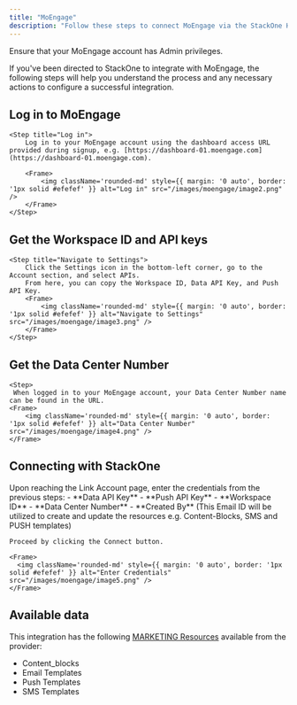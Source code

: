 ```yaml
---
title: "MoEngage"
description: "Follow these steps to connect MoEngage via the StackOne Hub successfully."
---
```



<Warning>
  Ensure that your MoEngage account has Admin privileges.
</Warning>

If you've been directed to StackOne to integrate with MoEngage, the following steps will help you understand the process and any necessary actions to configure a successful integration.

## Log in to MoEngage


    <Step title="Log in">
        Log in to your MoEngage account using the dashboard access URL provided during signup, e.g. [https://dashboard-01.moengage.com](https://dashboard-01.moengage.com).

        <Frame>
            <img className='rounded-md' style={{ margin: '0 auto', border: '1px solid #efefef' }} alt="Log in" src="/images/moengage/image2.png" />
        </Frame>
    </Step>



## Get the Workspace ID and API keys

<Steps>
    
    <Step title="Navigate to Settings">
        Click the Settings icon in the bottom-left corner, go to the Account section, and select APIs.
        From here, you can copy the Workspace ID, Data API Key, and Push API Key.
        <Frame>
            <img className='rounded-md' style={{ margin: '0 auto', border: '1px solid #efefef' }} alt="Navigate to Settings" src="/images/moengage/image3.png" />
        </Frame>
    </Step>

</Steps>

## Get the Data Center Number

<Steps>
    
    <Step>
     When logged in to your MoEngage account, your Data Center Number name can be found in the URL.
    <Frame>
        <img className='rounded-md' style={{ margin: '0 auto', border: '1px solid #efefef' }} alt="Data Center Number" src="/images/moengage/image4.png" />
    </Frame>
   </Step>
</Steps>


## Connecting with StackOne

<Steps>
  <Step title="Enter Credentials">
    Upon reaching the Link Account page, enter the credentials from the previous steps:
     - **Data API Key**
     - **Push API Key**
     - **Workspace ID**
     - **Data Center Number**
     - **Created By** (This Email ID will be utilized to create and update the resources e.g. Content-Blocks, SMS and PUSH templates)

    Proceed by clicking the Connect button.

    <Frame>
      <img className='rounded-md' style={{ margin: '0 auto', border: '1px solid #efefef' }} alt="Enter Credentials" src="/images/moengage/image5.png" />
    </Frame>
  </Step>
</Steps>

<IntegrationFooter />

## Available data

This integration has the following [MARKETING Resources](https://docs.stackone.com/reference/getting-started-with-your-api) available from the provider:
<ul>
  <li>Content_blocks</li>
  <li>Email Templates</li>
  <li>Push Templates</li>
  <li>SMS Templates</li>
</ul>